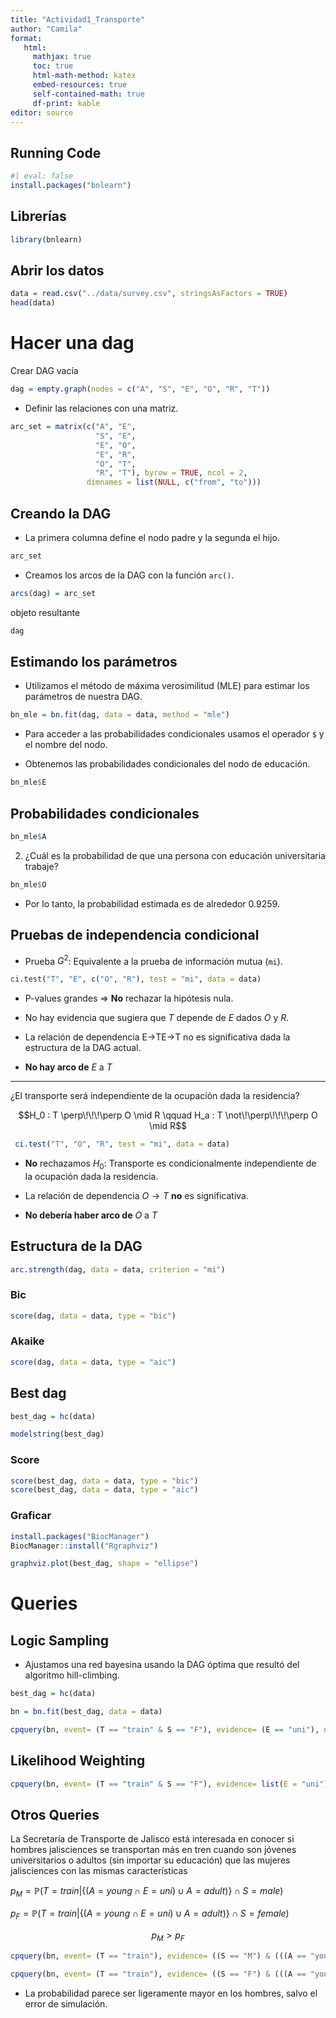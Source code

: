 ```yaml
---
title: "Actividad1_Transporte"
author: "Camila"
format:
   html:
     mathjax: true
     toc: true
     html-math-method: katex
     embed-resources: true
     self-contained-math: true
     df-print: kable
editor: source
---
```


## Running Code

```r
#| eval: false
install.packages("bnlearn")
```

## Librerías

```r
library(bnlearn)
```

## Abrir los datos

```r
data = read.csv("../data/survey.csv", stringsAsFactors = TRUE)
head(data)
```

# Hacer una dag

Crear DAG vacía

```r
dag = empty.graph(nodes = c("A", "S", "E", "O", "R", "T"))
```

-   Definir las relaciones con una matriz.

```r
arc_set = matrix(c("A", "E", 
                   "S", "E",
                   "E", "O",
                   "E", "R",
                   "O", "T",
                   "R", "T"), byrow = TRUE, ncol = 2,
                 dimnames = list(NULL, c("from", "to")))

```

## **Creando la DAG**

-   La primera columna define el nodo padre y la segunda el hijo.

```r
arc_set
```

-   Creamos los arcos de la DAG con la función `arc()`.

```r
arcs(dag) = arc_set
```

objeto resultante

```r
dag
```

## **Estimando los parámetros**

-   Utilizamos el método de máxima verosimilitud (MLE) para estimar los parámetros de nuestra DAG.

```r
bn_mle = bn.fit(dag, data = data, method = "mle")
```

-   Para acceder a las probabilidades condicionales usamos el operador `$` y el nombre del nodo.

-   Obtenemos las probabilidades condicionales del nodo de educación.

```r
bn_mle$E
```

## **Probabilidades condicionales**

```r
bn_mle$A
```

2.  ¿Cuál es la probabilidad de que una persona con educación universitaria trabaje?

```r
bn_mle$O
```

-   Por lo tanto, la probabilidad estimada es de alrededor 0.9259.

## **Pruebas de independencia condicional**

-   Prueba $G^2$: Equivalente a la prueba de información mutua (`mi`).

```r
ci.test("T", "E", c("O", "R"), test = "mi", data = data)
```

-   P-values grandes $\Longrightarrow$ **No** rechazar la hipótesis nula.

-   No hay evidencia que sugiera que $T$ depende de $E$ dados $O$ y $R$.

-   La relación de dependencia E→TE→T no es significativa dada la estructura de la DAG actual.

-   **No hay arco de** $E$ a $T$

------------------------------------------------------------------------

¿El transporte será independiente de la ocupación dada la residencia?

$$H_0 : T \perp\!\!\!\perp O \mid R \qquad H_a : T \not\!\perp\!\!\!\perp O \mid R$$

```r
 ci.test("T", "O", "R", test = "mi", data = data)
```

-   **No** rechazamos $H_0$: Transporte es condicionalmente independiente de la ocupación dada la residencia.

-   La relación de dependencia $O \rightarrow T$ **no** es significativa.

-   **No debería haber arco de** $O$ a $T$

## **Estructura de la DAG**

```r
arc.strength(dag, data = data, criterion = "mi")
```

### Bic

```r
score(dag, data = data, type = "bic")
```

### Akaike

```r
score(dag, data = data, type = "aic")
```

## Best dag

```r
best_dag = hc(data)
```

```r
modelstring(best_dag)
```

### Score

```r
score(best_dag, data = data, type = "bic")
score(best_dag, data = data, type = "aic")
```

### Graficar

```r
install.packages("BiocManager")
BiocManager::install("Rgraphviz")
```

```r
graphviz.plot(best_dag, shape = "ellipse")
```

# Queries

## Logic Sampling

-   Ajustamos una red bayesina usando la DAG óptima que resultó del algoritmo hill-climbing.

```r
best_dag = hc(data)
```

```r
bn = bn.fit(best_dag, data = data)
```

```r
cpquery(bn, event= (T == "train" & S == "F"), evidence= (E == "uni"), n= 10^6)
```

## Likelihood Weighting

```r
cpquery(bn, event= (T == "train" & S == "F"), evidence= list(E = "uni"), method = "lw")
```

## Otros Queries

La Secretaría de Transporte de Jalisco está interesada en conocer si hombres jalisciences se transportan más en tren cuando son jóvenes universitarios o adultos (sin importar su educación) que las mujeres jalisciences con las mismas características

$p_M = \mathbb{P}(T= train | \{(A= young \cap E = uni)\cup A = adult) \} \cap S= male)$

$p_F = \mathbb{P}(T= train | \{(A= young \cap E = uni)\cup A = adult) \} \cap S= female)$

$$
p_M > p_F
$$

```r
cpquery(bn, event= (T == "train"), evidence= ((S == "M") & (((A == "young") & (E == "uni")) | (A == "adult"))), n = 10^6)
```

```r
cpquery(bn, event= (T == "train"), evidence= ((S == "F") & (((A == "young") & (E == "uni")) | (A == "adult"))), n = 10^6)
```

-   La probabilidad parece ser ligeramente mayor en los hombres, salvo el error de simulación.
